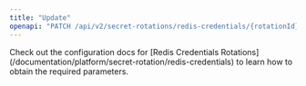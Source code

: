 ```yaml
---
title: "Update"
openapi: "PATCH /api/v2/secret-rotations/redis-credentials/{rotationId}"
---
```


<Note>
    Check out the configuration docs for [Redis
    Credentials Rotations](/documentation/platform/secret-rotation/redis-credentials) to learn how to obtain the
    required parameters.
</Note>